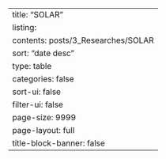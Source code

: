 ---
title: "SOLAR"
listing:
  contents: posts/3_Researches/SOLAR
  sort: "date desc"
  type: table
  categories: false
  sort-ui: false
  filter-ui: false
  page-size: 9999
page-layout: full
title-block-banner: false
---